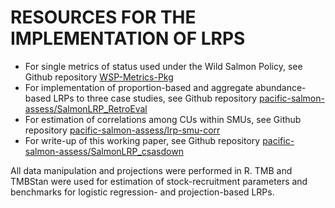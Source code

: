 

# RESOURCES FOR THE IMPLEMENTATION OF LRPS {#app:links}


- For single metrics of status used under the Wild Salmon Policy, see Github repository [WSP-Metrics-Pkg](https://github.com/Pacific-salmon-assess/WSP-Metrics-Pkg)
<!--CH remove for now, as they are private:
- For watershed-area model, link to Carrie's repository (currently private due to data concerns)
-	For multi-dimensional CU-status, link to Rapid Multidimensional Scanner Tool 
-->
- For implementation of proportion-based and aggregate abundance-based LRPs to three case studies, see Github repository [pacific-salmon-assess/SalmonLRP_RetroEval](https://github.com/Pacific-salmon-assess/SalmonLRP_RetroEval)
- For estimation of correlations among CUs within SMUs, see Github repository [pacific-salmon-assess/lrp-smu-corr](https://github.com/Pacific-salmon-assess/lrp-smu-corr)
- For write-up of this working paper, see Github repository
[pacific-salmon-assess/SalmonLRP_csasdown](https://github.com/Pacific-salmon-assess/SalmonLRP_csasdown)

All data manipulation and projections were performed in R.  TMB and TMBStan were used for estimation of stock-recruitment parameters and benchmarks for logistic regression- and projection-based LRPs.

